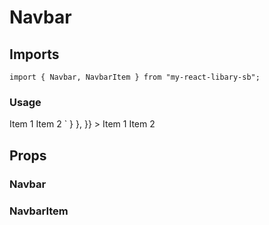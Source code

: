 
<Meta title="Components/Navbar" component={Navbar} />

# Navbar

## Imports

```
import { Navbar, NavbarItem } from "my-react-libary-sb";
```

### Usage

<Canvas withSource="open">
  <Story
    name="Default"
    parameters={{
      docs: {
        source: {
          code: `
<Navbar
  imgSrc="https://static.overlay-tech.com/assets/f11dfcc7-75cf-45bf-96d1-233849a91b36.svg"
  title="TIX"
>
  <NavbarItem>Item 1</NavbarItem>
  <NavbarItem>Item 2</NavbarItem>
</Navbar>
`
        }
      },
    }}
  >
    <Navbar
      imgSrc="https://static.overlay-tech.com/assets/f11dfcc7-75cf-45bf-96d1-233849a91b36.svg"
      title="TIX"
    >
      <NavbarItem>
        Item 1
      </NavbarItem>
      <NavbarItem>
        Item 2
      </NavbarItem>
    </Navbar>
  </Story>
</Canvas>

## Props

### Navbar

<ArgsTable of={Navbar} />

### NavbarItem

<ArgsTable of={NavbarItem} />
